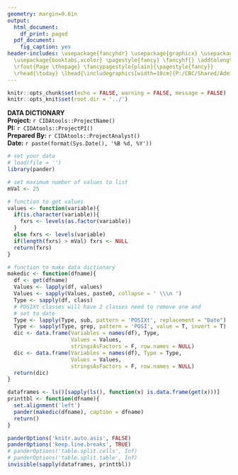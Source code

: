 ```yaml
---
geometry: margin=0.6in
output:
  html_document: 
    df_print: paged
  pdf_document: 
    fig_caption: yes
header-includes: \usepackage{fancyhdr} \usepackage{graphicx} \usepackage{eurosym}
  \usepackage{booktabs,xcolor} \pagestyle{fancy} \fancyhf{} \addtolength{\headheight}{1.0cm}
  \rfoot{Page \thepage} \fancypagestyle{plain}{\pagestyle{fancy}}
  \rhead{\today} \lhead{\includegraphics[width=10cm]{P:/CBC/Shared/Admin - Templates/CIDA_header.jpg}}
---
```


```r
knitr::opts_chunk$set(echo = FALSE, warning = FALSE, message = FALSE)
knitr::opts_knit$set(root.dir = '../')
```

**DATA DICTIONARY**  
**Project:** `r CIDAtools::ProjectName()`    
**PI:** `r CIDAtools::ProjectPI()`  
**Prepared By:** `r CIDAtools::ProjectAnalyst()`  
**Date:** `r paste(format(Sys.Date(), '%B %d, %Y'))`


```r
# set your data
# load(file = '')
library(pander)
```

```r
# set maximum number of values to list
mVal <- 25

# function to get values
values <- function(variable){
  if(is.character(variable)){
    fxrs <- levels(as.factor(variable))
  }
  else fxrs <- levels(variable)
  if(length(fxrs) > mVal) fxrs <- NULL
  return(fxrs)
}

# function to make data dictionary
makedic <- function(dfname){
  df <- get(dfname)
  Values <- lapply(df, values)
  Values <- sapply(Values, paste0, collapse = ' \\\n ')
  Type <- sapply(df, class)
  # POSIXt classes will have 2 classes need to remove one and 
  # set to date
  Type <- lapply(Type, sub, pattern = 'POSIXt', replacement = "Date")
  Type <- sapply(Type, grep, pattern = 'POSI', value = T, invert = T)
  dic <- data.frame(Variables = names(df), Type, 
                    Values = Values, 
                    stringsAsFactors = F, row.names = NULL)
  dic <- data.frame(Variables = names(df), Type = Type, 
                    Values = Values, 
                    stringsAsFactors = F, row.names = NULL)
  return(dic)
}

dataframes <- ls()[sapply(ls(), function(x) is.data.frame(get(x)))]
printtbl <- function(dfname){
  set.alignment('left')
  pander(makedic(dfname), caption = dfname)
  return()
}

``` 


```r
panderOptions('knitr.auto.asis', FALSE)
panderOptions('keep.line.breaks', TRUE)
# panderOptions('table.split.cells', Inf)
# panderOptions('table.split.table', Inf)
invisible(sapply(dataframes, printtbl))

```
